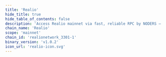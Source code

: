 ```yaml
---
title: 'Realio'
hide_title: true
hide_table_of_contents: false
description: 'Access Realio mainnet via fast, reliable RPC by NODERS — no limits, Omnichain-ready, and built for scalable Web3'
chain_name: 'Realio'
scope: 'mainnet'
chain_id: 'realionetwork_3301-1'
binary_version: 'v1.0.2'
icon_url: 'realio-icon.svg'
---
```



<ChainLayout>
  <ChainHero
    name="Realio"
    iconUrl="img/realio-icon.svg"
    bgColor="#67676799"
    scope="mainnet"
    chainId="realionetwork_3301-1"
    nodeVersion="v1.0.2"
    token=""
    stakeUrl=""
    restakeUrl=""
    websiteUrl="https://www.realio.network/"
    githubUrl="https://github.com/realio-network"
    xUrl="https://twitter.com/realio_network"
    discordUrl="https://discord.com/invite/Nv9EUbRnKb"
  />

  <ProductLinks
    appUrl=""
    appImageUrl="img/products/"
    explorerUrl=""
    explorerImageUrl="img/products/"
    faucetUrl=""
  />

  <ToolsGrid
    chainName="realio"
    scope="mainnet"
    showInstall={true}
    showUpgrade={true}
    showGenesis={true}
    showCli={true}
    showEndpoints={true}
    showStateSync={true}
    showSnapshot={true}
    showLivePeers={true}
    showSeed={true}
    showAddressBook={true}
    showExplorersList={false}
    showPublicEndpoints={false}
    showUsefulTools={false}
    showUpgradeWatcher={false}
  />

</ChainLayout>
